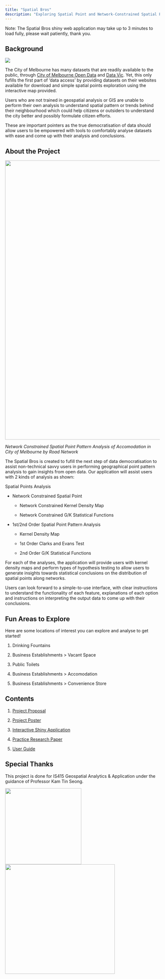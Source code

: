 ```yaml
---
title: "Spatial Bros"
description: "Exploring Spatial Point and Network-Constrained Spatial Point Analysis"
---
```


::: callout-note
Note: The Spatial Bros shiny web application may take up to 3 minutes to load fully, please wait patiently, thank you.
:::

## Background

![](imgs/datademocratisation.png){fig-align="center"}

The City of Melbourne has many datasets that are readily available to the public, through [City of Melbourne Open Data](https://data.melbourne.vic.gov.au/pages/home/) and [Data Vic](https://www.data.vic.gov.au/). Yet, this only fufills the first part of 'data access' by providing datasets on their websites available for download and simple spatial points exploration using the interactive map provided.

Users who are not trained in geospatial analysis or GIS are unable to perform their own analysis to understand spatial pattern or trends behind their neighbourhood which could help citizens or outsiders to understand the city better and possibly formulate citizen efforts.

These are important pointers as the true democratisation of data should allow users to be empowered with tools to comfortably analyse datasets with ease and come up with their analysis and conclusions.

## About the Project

![](imgs/titleblock.png){.column-screen width="910"}

*Network Constrained Spatial Point Pattern Analysis of Accomodation in City of Melbourne by Road Network*

The Spatial Bros is created to fufill the next step of data democratisation to assist non-technical savvy users in performing geographical point pattern analysis to gain insights from open data. Our application will assist users with 2 kinds of analysis as shown:

Spatial Points Analysis

-   Network Constrained Spatial Point

    -   Network Constrained Kernel Density Map

    -   Network Constrained G/K Statistical Functions

-   1st/2nd Order Spatial Point Pattern Analysis

    -   Kernel Density Map

    -   1st Order Clarks and Evans Test

    -   2nd Order G/K Statistical Functions

For each of the analyses, the application will provide users with kernel density maps and perform types of hypothesis testing to allow users to generate insights towards statistical conclusions on the distribution of spatial points along networks.

Users can look forward to a simple-to-use interface, with clear instructions to understand the functionality of each feature, explanations of each option and instructions on interpreting the output data to come up with their conclusions.

## Fun Areas to Explore

Here are some locations of interest you can explore and analyse to get started!

1.  Drinking Fountains

2.  Business Establishments \> Vacant Space

3.  Public Toilets

4.  Business Establishments \> Accomodation

5.  Business Establishments \> Convenience Store

## Contents

1.  [Project Proposal](/proposal.html)

2.  [Project Poster](Spatial%20Bros%20Poster.pdf)

3.  [Interactive Shiny Application](https://renjieteo.shinyapps.io/SpatialBros/)

4.  [Practice Research Paper](Spatial%20Bros%20Research%20Report.pdf)

5.  [User Guide](Spatial%20Bros%20User%20Guide.pdf)

## Special Thanks

This project is done for IS415 Geospatial Analytics & Application under the guidance of Professor Kam Tin Seong.

![](SpatialBros/www/smu.png){width="248"} ![](SpatialBros/www/logo.png){width="357"}
